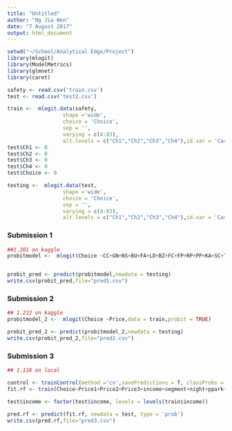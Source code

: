 ```yaml
---
title: "Untitled"
author: "Ng Jia Wen"
date: "7 August 2017"
output: html_document
---
```


```r
setwd("~/School/Analytical Edge/Project")
library(mlogit) 
library(ModelMetrics)
library(glmnet)
library(caret)

safety <- read.csv('train.csv')
test <- read.csv('test2.csv')

train <-  mlogit.data(safety,
                  shape ='wide',
                  choice = 'Choice',
                  sep = '',
                  varying = c(4:83), 
                  alt.levels = c("Ch1","Ch2","Ch3","Ch4"),id.var = 'Case')
test$Ch1 <- 0
test$Ch2 <- 0
test$Ch3 <- 0
test$Ch4 <- 0
test$Choice <- 0

testing <-  mlogit.data(test,
                  shape ='wide',
                  choice = 'Choice',
                  sep = '',
                  varying = c(4:83), 
                  alt.levels = c("Ch1","Ch2","Ch3","Ch4"),id.var = 'Case')


```

### Submission 1
```r
##1.201 on kaggle
probitmodel <-  mlogit(Choice ~CC+GN+NS+BU+FA+LD+BZ+FC+FP+RP+PP+KA+SC+TS+NV+MA+LB+AF+HU+Price,data = train,probit = TRUE)


probit_pred <- predict(probitmodel,newdata = testing)
write.csv(probit_pred,file="pred1.csv")


```

### Submission 2
```r
## 1.212 on kaggle
probitmodel_2 <-  mlogit(Choice ~Price,data = train,probit = TRUE)

probit_pred_2 <- predict(probitmodel_2,newdata = testing)
write.csv(probit_pred_2,file="pred2.csv")

```


### Submission 3
```r
## 1.118 on local

control <- trainControl(method ='cv',savePredictions = T, classProbs = T)
fit.rf <- train(Choice~Price1+Price2+Price3+income+segment+night+ppark+age+region+miles+educ+Urb+year+gender+NV1+NV2+SC2+FP3+BU3+AF2, data=safety, method="rf", trControl=control)

test$income <- factor(test$income, levels = levels(train$income))

pred.rf <- predict(fit.rf, newdata = test, type = 'prob')
write.csv(pred.rf,file="pred3.csv")









```